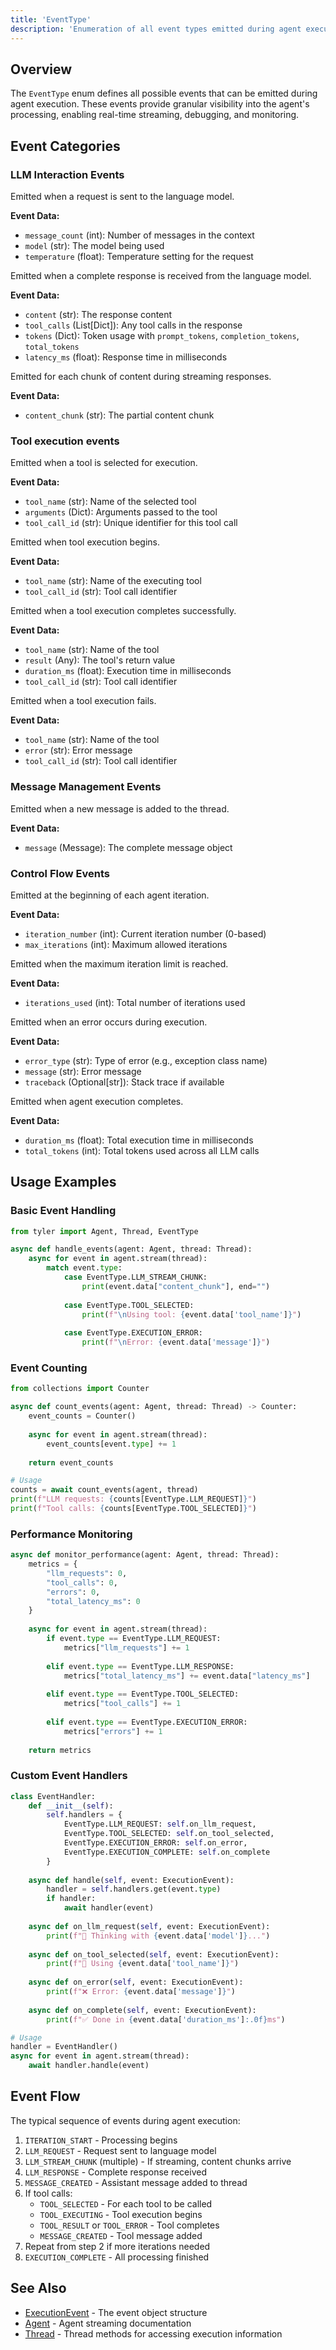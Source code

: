 ```yaml
---
title: 'EventType'
description: 'Enumeration of all event types emitted during agent execution'
---
```


## Overview

The `EventType` enum defines all possible events that can be emitted during agent execution. These events provide granular visibility into the agent's processing, enabling real-time streaming, debugging, and monitoring.

## Event Categories

### LLM Interaction Events

<ParamField path="LLM_REQUEST" type="str" value="llm_request">
  Emitted when a request is sent to the language model.
  
  **Event Data:**
  - `message_count` (int): Number of messages in the context
  - `model` (str): The model being used
  - `temperature` (float): Temperature setting for the request
</ParamField>

<ParamField path="LLM_RESPONSE" type="str" value="llm_response">
  Emitted when a complete response is received from the language model.
  
  **Event Data:**
  - `content` (str): The response content
  - `tool_calls` (List[Dict]): Any tool calls in the response
  - `tokens` (Dict): Token usage with `prompt_tokens`, `completion_tokens`, `total_tokens`
  - `latency_ms` (float): Response time in milliseconds
</ParamField>

<ParamField path="LLM_STREAM_CHUNK" type="str" value="llm_stream_chunk">
  Emitted for each chunk of content during streaming responses.
  
  **Event Data:**
  - `content_chunk` (str): The partial content chunk
</ParamField>

### Tool execution events

<ParamField path="TOOL_SELECTED" type="str" value="tool_selected">
  Emitted when a tool is selected for execution.
  
  **Event Data:**
  - `tool_name` (str): Name of the selected tool
  - `arguments` (Dict): Arguments passed to the tool
  - `tool_call_id` (str): Unique identifier for this tool call
</ParamField>

<ParamField path="TOOL_EXECUTING" type="str" value="tool_executing">
  Emitted when tool execution begins.
  
  **Event Data:**
  - `tool_name` (str): Name of the executing tool
  - `tool_call_id` (str): Tool call identifier
</ParamField>

<ParamField path="TOOL_RESULT" type="str" value="tool_result">
  Emitted when a tool execution completes successfully.
  
  **Event Data:**
  - `tool_name` (str): Name of the tool
  - `result` (Any): The tool's return value
  - `duration_ms` (float): Execution time in milliseconds
  - `tool_call_id` (str): Tool call identifier
</ParamField>

<ParamField path="TOOL_ERROR" type="str" value="tool_error">
  Emitted when a tool execution fails.
  
  **Event Data:**
  - `tool_name` (str): Name of the tool
  - `error` (str): Error message
  - `tool_call_id` (str): Tool call identifier
</ParamField>

### Message Management Events

<ParamField path="MESSAGE_CREATED" type="str" value="message_created">
  Emitted when a new message is added to the thread.
  
  **Event Data:**
  - `message` (Message): The complete message object
</ParamField>

### Control Flow Events

<ParamField path="ITERATION_START" type="str" value="iteration_start">
  Emitted at the beginning of each agent iteration.
  
  **Event Data:**
  - `iteration_number` (int): Current iteration number (0-based)
  - `max_iterations` (int): Maximum allowed iterations
</ParamField>

<ParamField path="ITERATION_LIMIT" type="str" value="iteration_limit">
  Emitted when the maximum iteration limit is reached.
  
  **Event Data:**
  - `iterations_used` (int): Total number of iterations used
</ParamField>

<ParamField path="EXECUTION_ERROR" type="str" value="execution_error">
  Emitted when an error occurs during execution.
  
  **Event Data:**
  - `error_type` (str): Type of error (e.g., exception class name)
  - `message` (str): Error message
  - `traceback` (Optional[str]): Stack trace if available
</ParamField>

<ParamField path="EXECUTION_COMPLETE" type="str" value="execution_complete">
  Emitted when agent execution completes.
  
  **Event Data:**
  - `duration_ms` (float): Total execution time in milliseconds
  - `total_tokens` (int): Total tokens used across all LLM calls
</ParamField>

## Usage Examples

### Basic Event Handling

```python
from tyler import Agent, Thread, EventType

async def handle_events(agent: Agent, thread: Thread):
    async for event in agent.stream(thread):
        match event.type:
            case EventType.LLM_STREAM_CHUNK:
                print(event.data["content_chunk"], end="")
            
            case EventType.TOOL_SELECTED:
                print(f"\nUsing tool: {event.data['tool_name']}")
            
            case EventType.EXECUTION_ERROR:
                print(f"\nError: {event.data['message']}")
```

### Event Counting

```python
from collections import Counter

async def count_events(agent: Agent, thread: Thread) -> Counter:
    event_counts = Counter()
    
    async for event in agent.stream(thread):
        event_counts[event.type] += 1
    
    return event_counts

# Usage
counts = await count_events(agent, thread)
print(f"LLM requests: {counts[EventType.LLM_REQUEST]}")
print(f"Tool calls: {counts[EventType.TOOL_SELECTED]}")
```

### Performance Monitoring

```python
async def monitor_performance(agent: Agent, thread: Thread):
    metrics = {
        "llm_requests": 0,
        "tool_calls": 0,
        "errors": 0,
        "total_latency_ms": 0
    }
    
    async for event in agent.stream(thread):
        if event.type == EventType.LLM_REQUEST:
            metrics["llm_requests"] += 1
        
        elif event.type == EventType.LLM_RESPONSE:
            metrics["total_latency_ms"] += event.data["latency_ms"]
        
        elif event.type == EventType.TOOL_SELECTED:
            metrics["tool_calls"] += 1
        
        elif event.type == EventType.EXECUTION_ERROR:
            metrics["errors"] += 1
    
    return metrics
```

### Custom Event Handlers

```python
class EventHandler:
    def __init__(self):
        self.handlers = {
            EventType.LLM_REQUEST: self.on_llm_request,
            EventType.TOOL_SELECTED: self.on_tool_selected,
            EventType.EXECUTION_ERROR: self.on_error,
            EventType.EXECUTION_COMPLETE: self.on_complete
        }
    
    async def handle(self, event: ExecutionEvent):
        handler = self.handlers.get(event.type)
        if handler:
            await handler(event)
    
    async def on_llm_request(self, event: ExecutionEvent):
        print(f"🤖 Thinking with {event.data['model']}...")
    
    async def on_tool_selected(self, event: ExecutionEvent):
        print(f"🔧 Using {event.data['tool_name']}")
    
    async def on_error(self, event: ExecutionEvent):
        print(f"❌ Error: {event.data['message']}")
    
    async def on_complete(self, event: ExecutionEvent):
        print(f"✅ Done in {event.data['duration_ms']:.0f}ms")

# Usage
handler = EventHandler()
async for event in agent.stream(thread):
    await handler.handle(event)
```

## Event Flow

The typical sequence of events during agent execution:

1. `ITERATION_START` - Processing begins
2. `LLM_REQUEST` - Request sent to language model
3. `LLM_STREAM_CHUNK` (multiple) - If streaming, content chunks arrive
4. `LLM_RESPONSE` - Complete response received
5. `MESSAGE_CREATED` - Assistant message added to thread
6. If tool calls:
   - `TOOL_SELECTED` - For each tool to be called
   - `TOOL_EXECUTING` - Tool execution begins
   - `TOOL_RESULT` or `TOOL_ERROR` - Tool completes
   - `MESSAGE_CREATED` - Tool message added
7. Repeat from step 2 if more iterations needed
8. `EXECUTION_COMPLETE` - All processing finished

## See Also

- [ExecutionEvent](/api-reference/tyler-executionevent) - The event object structure
- [Agent](/api-reference/tyler-agent) - Agent streaming documentation
- [Thread](/api-reference/tyler-thread) - Thread methods for accessing execution information
